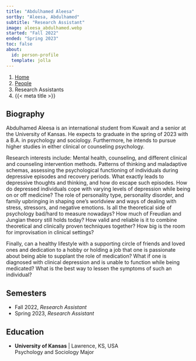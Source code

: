 ```yaml
---
title: "Abdulhamed Aleesa"
sortby: "Aleesa, Abdulhamed"
subtitle: "Research Assistant"
image: aleesa_abdulhamed.webp
started: "Fall 2022"
ended: "Spring 2023"
toc: false
about:
  id: person-profile
  template: jolla
---
```


```{=html}
<nav aria-label="breadcrumb">
  <ol class="breadcrumb">
    <li class="breadcrumb-item"><a href="../../index.html">Home</a></li>
    <li class="breadcrumb-item"><a href="../../people.html">People</a></li>
    <li class="breadcrumb-item active">Research Assistants</li>
    <li class="breadcrumb-item active" aria-current="page">{{< meta title >}}</li>
  </ol>
</nav>
```

:::{#person-profile}
## Biography
Abdulhamed Aleesa is an international student from Kuwait and a senior at the University of Kansas. He expects to graduate in the spring of 2023 with a B.A. in psychology and sociology. Furthermore, he intends to pursue higher studies in either clinical or counseling psychology.

Research interests include:
Mental health, counseling, and different clinical and counseling intervention methods. Patterns of thinking and maladaptive schemas, assessing the psychological functioning of individuals during depressive episodes and recovery periods. What exactly leads to depressive thoughts and thinking, and how do escape such episodes. How do depressed individuals cope with varying levels of depression while being on or off medicine? The role of personality type, personality disorder, and family upbringing in shaping one's worldview and ways of dealing with stress, stressors, and negative emotions. Is all the theoretical side of psychology bad/hard to measure nowadays? How much of Freudian and Jungian theory still holds today? How valid and reliable is it to combine theoretical and clinically proven techniques together? How big is the room for improvisation in clinical settings?

Finally, can a healthy lifestyle with a supporting circle of friends and loved ones and dedication to a hobby or holding a job that one is passionate about being able to supplant the role of medication? What if one is diagnosed with clinical depression and is unable to function while being medicated? What is the best way to lessen the symptoms of such an individual?

## Semesters
- Fall 2022, *Research Assistant*
- Spring 2023, *Research Assistant*

## Education
- **University of Kansas** | Lawrence, KS, USA<br />
  Psychology and Sociology Major
:::
